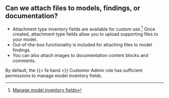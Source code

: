 ## Can we attach files to models, findings, or documentation? 

- Attachment type inventory fields are available for custom use.^[[Manage model inventory fields](/guide/model-inventory/manage-model-inventory-fields.qmd)] Once created, attachment type fields allow you to upload supporting files to your model.
- Out-of-the-box functionality is included for attaching files to model findings.
- You can also attach images to documentation content blocks and comments. 

::: {.callout}
By default, the [{{< fa hand >}} Customer Admin]{.bubble} role has sufficient permissions to manage model inventory fields.
:::